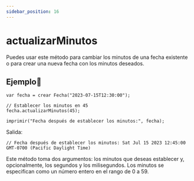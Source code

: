 ```yaml
---
sidebar_position: 16
---
```



# actualizarMinutos
Puedes usar este método para cambiar los minutos de una fecha existente o para crear una nueva fecha con los minutos deseados.

## Ejemplo📝

```dummy
var fecha = crear Fecha("2023-07-15T12:30:00");

// Establecer los minutos en 45
fecha.actualizarMinutos(45);

imprimir("Fecha después de establecer los minutos:", fecha);
```
Salida:

```dummy
// Fecha después de establecer los minutos: Sat Jul 15 2023 12:45:00 GMT-0700 (Pacific Daylight Time)
```
Este método toma dos argumentos: los minutos que deseas establecer y, opcionalmente, los segundos y los milisegundos. Los minutos se especifican como un número entero en el rango de 0 a 59.